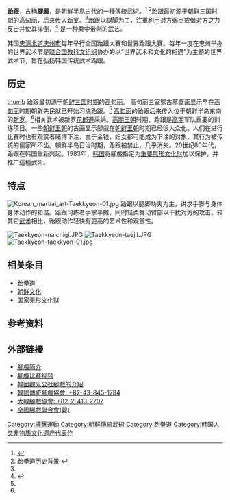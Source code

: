 {{Infobox Korean name
|img=Korean martial art-Taekkyeon-02.jpg
|title=
|hangul=택견
|rr=Taekgyeon
|mr=T'aekkyŏn
|othername1=正规写法
|hangul1=태껸
|rr1=Taekkyeon
|mr1=T'aekkyŏn
}}
'''跆跟'''，古稱'''腳戲'''，是朝鮮半島古代的一種傳統武術。<ref name="跆拳道历史">{{Cite web |url=http://www.kukkiwon.or.kr/english/information/information01.jsp?div=01 |title=跆拳道历史 |accessdate=2009-04-02 |archive-date=2008-06-20 |archive-url=https://web.archive.org/web/20080620101610/http://www.kukkiwon.or.kr/english/information/information01.jsp?div=01 |dead-url=no }}</ref> <ref name="跆拳道历史背景">[http://www.koreataekwondo.org/KTA_ENG/html/ency/intro01_1.asp 跆拳道历史背景] {{webarchive|url=https://archive.is/20120906043117/http://www.koreataekwondo.org/KTA_ENG/html/ency/intro01_1.asp |date=2012-09-06 }}</ref>跆跟最初源于[[朝鲜三国时期|朝鲜三国时期]]的[[高句丽|高句丽]]，后来传入[[新罗|新罗]]。<ref name="跆拳道历史"/>跆跟以腿脚为主，注重利用对方弱点或借对方之力反击并使其摔倒，<ref name="跆拳">{{Cite web |url=http://chinese.visitkorea.or.kr/chs/CU/CU_CHG_3_5_2.jsp |title=韩国体育世界 |accessdate=2009-04-02 |archive-date=2013-02-09 |archive-url=https://web.archive.org/web/20130209030345/http://chinese.visitkorea.or.kr/chs/CU/CU_CHG_3_5_2.jsp |dead-url=no }}</ref> 是一种柔中带刚的武艺。

韩国[[忠淸北道|忠淸北道]][[忠州市|忠州市]]每年举行全国跆跟大赛和世界跆跟大赛{{r|marshl}}。每年一度在忠州{{link-ko|世界武术公园|충주세계무술공원}}举办的世界武术节是[[联合国教科文组织|联合国教科文组织]]协办的以“世界武术和文化的相遇”为主题的世界武术节，旨在弘扬韩国传统武术跆跟{{r|marshm}}。

==历史==
[[image:Korean_painting-Daekwaedo.jpg|thumb]]
跆跟最初源于[[朝鲜三国时期|朝鲜三国时期]]的[[高句丽|高句丽]]。 高句丽三室冢古墓壁画显示早在[[高句丽|高句丽]]时期朝鲜先民就已开始习练跆跟。<ref name="跆拳"/> [[高句丽|高句丽]]的跆跟后来传入位于朝鲜半岛东南的[[新罗|新罗]]。<ref name="跆拳道历史"/>相关武术被新罗[[花郎道|花郎道]]采纳。[[高丽王朝|高丽王朝]]时期，跆跟是[[高丽|高丽]]军队重要的训练项目。一些[[朝鲜王朝|朝鲜王朝]]的古画显示腳戲在[[朝鲜王朝|朝鲜王朝]]时期已经很大众化。人们在进行比赛时也有观赏者赌博下注，由于金钱，妇女都可能成为下注的对象，其行为被传统的儒家所不齿。朝鲜半岛日治时期，跆跟被禁止，几乎消失。20世纪80年代，跆跟在韩国重新兴起。1983年，[[韩国|韩国]]将腳戲指定为[[国家无形文化财|重要無形文化財]]加以保护，并推广這種武術。

==特点== 
[[File:Korean_martial_art-Taekkyeon-01.jpg|thumb]]
跆跟以腿脚功夫为主，讲求手脚与身体身体动作的和谐。跆跟习练者手掌平摊，同时轻柔舞动臂部以干扰对方的攻击。较其它[[武术|武术]]相比，跆跟动作轻快有更高的艺术性和观赏性。

[[Image:Taekkyeon-nalchigi.JPG|thumb]]
[[Image:Taekkyeon-taejil.JPG|thumb]]
[[Image:Taekkyeon-taekkyon-01.jpg|thumb]]

==相关条目==
*[[跆拳道|跆拳道]]
*[[朝鲜文化|朝鲜文化]]
*[[国家无形文化财|国家无形文化财]]

==参考资料==
{{Reflist|refs=
<ref name=marshl>{{cite web| url =https://www.chungju.go.kr/chinese/contents.do?key=2462| title =忠州世界武术节| publisher =忠州市政厅| accessdate =2018-03-05| deadurl =no| archiveurl =https://web.archive.org/web/20180307020846/https://www.chungju.go.kr/chinese/contents.do?key=2462| archivedate =2018-03-07}}</ref>
<ref name=marshm>{{cite web | url =https://www.chungju.go.kr/chinese/contents.do?key=2485 | title =忠州世界武术博物馆 | publisher =忠州市政厅 | accessdate =2018-03-05 | deadurl =no | archiveurl =https://web.archive.org/web/20180307020846/https://www.chungju.go.kr/chinese/contents.do?key=2485 | archivedate =2018-03-07 }}</ref>
}}

==外部链接==
{{Commonscat|Taekkyeon}}
*[http://chinese.visitkorea.or.kr/chs/CU/CU_CHG_3_5_2.jsp 腳戲简介] {{Wayback|url=http://chinese.visitkorea.or.kr/chs/CU/CU_CHG_3_5_2.jsp |date=20130209030345 }}
*[http://www.metacafe.com/watch/925106/taekkyun_1/ 腳戲比赛视频] {{Wayback|url=http://www.metacafe.com/watch/925106/taekkyun_1/ |date=20071214003249 }}
*[https://web.archive.org/web/20090314061237/http://big5chinese.visitkorea.or.kr/cht/CU/CU_CH_3_5_2.jsp 韓國觀光公社腳戲的介紹]
*[http://www.ktta.co.kr   韓國傳統腳戲協會: +82-43-845-1784] {{Wayback|url=http://www.ktta.co.kr/ |date=20190911090415 }}
*[https://web.archive.org/web/20170610094114/http://www.taekkyon.or.kr/   大韓腳戲協會: +82-2-413-2707]
*[https://web.archive.org/web/20160924024038/http://taekkyon.sportal.or.kr/   全國腳戲聯合會(韓)] 
[[Category:搏擊運動|Category:搏擊運動]]
[[Category:朝鮮傳統武術|Category:朝鮮傳統武術]]
[[Category:跆拳道|Category:跆拳道]]
[[Category:韩国人类非物质文化遗产代表作|Category:韩国人类非物质文化遗产代表作]]
